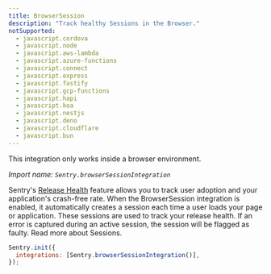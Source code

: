 ```yaml
---
title: BrowserSession
description: "Track healthy Sessions in the Browser."
notSupported:
  - javascript.cordova
  - javascript.node
  - javascript.aws-lambda
  - javascript.azure-functions
  - javascript.connect
  - javascript.express
  - javascript.fastify
  - javascript.gcp-functions
  - javascript.hapi
  - javascript.koa
  - javascript.nestjs
  - javascript.deno
  - javascript.cloudflare
  - javascript.bun
---
```


<Alert level="info">

This integration only works inside a browser environment.

</Alert>

_Import name: `Sentry.browserSessionIntegration`_

Sentry's [Release Health](/product/releases/health/) feature allows you to track user adoption and your application's crash-free rate.
When the BrowserSession integration is enabled, it automatically creates a session each time a user loads your page or application. These sessions are used to track your release health. If an error is captured during an active session, the session will be flagged as faulty. 
Read more about <PlatformLink to="/configuration/releases/#sessions">Sessions</PlatformLink>.

```JavaScript
Sentry.init({
  integrations: [Sentry.browserSessionIntegration()],
});
```

